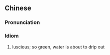{{also|苍翠欲滴}}
==Chinese==
{{zh-forms|s=苍翠欲滴|type=211}}

===Pronunciation===
{{zh-pron
|m=cāngcuì yù dī
|cat=id
}}

===Idiom===
{{zh-idiom}}

# luscious; so green, water is about to drip out